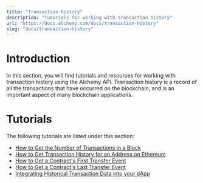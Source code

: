 ```yaml
---
title: "Transaction History"
description: "Tutorials for working with transaction history"
url: "https://docs.alchemy.com/docs/transaction-history"
slug: "docs/transaction-history"
---
```



# Introduction

In this section, you will find tutorials and resources for working with transaction history using the Alchemy API. Transaction history is a record of all the transactions that have occurred on the blockchain, and is an important aspect of many blockchain applications.

# Tutorials

The following tutorials are listed under this section:

* [How to Get the Number of Transactions in a Block](/docs/how-to-get-the-number-of-transactions-in-a-block)
* [How to Get Transaction History for an Address on Ethereum](/docs/how-to-get-transaction-history-for-an-address-on-ethereum)
* [How to Get a Contract's First Transfer Event](/docs/how-to-get-a-contracts-first-transfer-event)
* [How to Get a Contract's Last Transfer Event](/docs/how-to-get-a-contracts-last-transfer-event)
* [Integrating Historical Transaction Data into your dApp](/docs/integrating-historical-transaction-data-into-your-dapp)
